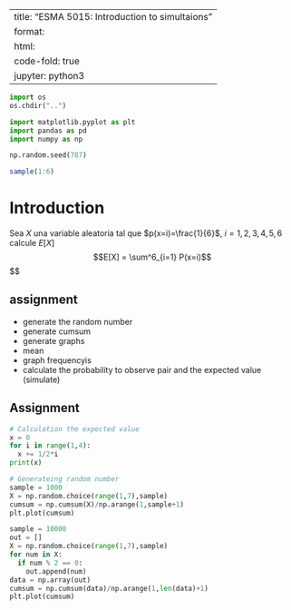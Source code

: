 
---
title: "ESMA 5015: Introduction to simultaions"
format:
  html:
    code-fold: true
jupyter: python3
---

```python
import os
os.chdir("..")
```

```python
import matplotlib.pyplot as plt
import pandas as pd
import numpy as np

np.random.seed(787)
```

```r
sample(1:6)
```

# Introduction 

Sea $X$ una variable aleatoria tal que $p(x=i)=\frac{1}{6}$, $i=1,2,3,4,5,6$
calcule $E[X]$
$$E[X] = \sum^6_{i=1} P(x=i)$$
$$


## assignment 
- generate the random number 
- generate cumsum 
- generate graphs
- mean 
- graph frequencyis 
- calculate the probability to observe pair and the expected value (simulate)


## Assignment
```python
# Calculation the expected value
x = 0
for i in range(1,4):
  x += 1/2*i
print(x)
```

```python
# Generateing random number 
sample = 1000
X = np.random.choice(range(1,7),sample)
cumsum = np.cumsum(X)/np.arange(1,sample+1)
plt.plot(cumsum)
```

```python
sample = 10000
out = []
X = np.random.choice(range(1,7),sample)
for num in X:
  if num % 2 == 0:
    out.append(num)
data = np.array(out)
cumsum = np.cumsum(data)/np.arange(1,len(data)+1)
plt.plot(cumsum)
```

